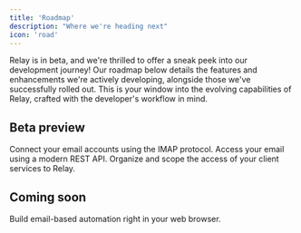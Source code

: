 ```yaml
---
title: 'Roadmap'
description: "Where we're heading next"
icon: 'road'
---
```


Relay is in beta, and we're thrilled to offer a sneak peek into our development journey!
Our roadmap below details the features and enhancements we're actively developing, alongside those we've successfully rolled out. This is your window into the evolving capabilities of Relay, crafted with the developer's workflow in mind.

## Beta preview

<AccordionGroup>

<Accordion icon="inbox" title="Email account management">
  Connect your email accounts using the IMAP protocol.
</Accordion>
<Accordion icon="envelope-open-text" title="Inbox fetching">
  Access your email using a modern REST API.
</Accordion>
<Accordion icon="terminal" title="API keys">
  Organize and scope the access of your client services to Relay.
</Accordion>


</AccordionGroup>

## Coming soon

<AccordionGroup>

<Accordion icon="message-bot" title="Email apps factory">
  Build email-based automation right in your web browser.
</Accordion>

</AccordionGroup>
